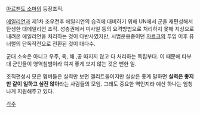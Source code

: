 [[아르젠토 소마]]의 등장조직.

[[에일리언]]과 제1차 조우전후 에일리언의 습격에 대비하기 위해 UN에서 군을 재편성해서 탄생한 대에일리언 조직. 성층권에서 미사일 등의 요격방법으로 처리하지 못해 지상으로 내려온 에일리언을 처리하는 것이 다반사였지만, 시범운용중이던 [[자르크]]의 투입 이후 퓨너럴의 단독작전으로 전환된 것이 대다수. 

군대 소속은 아니고 우주, 육, 해 ,공 따지지 않고 다 처리하는 독립부대. 이 때문에 타부대 군인들이 영역침범이라 여겨 좋게 보지 않는 것은 뻔한 일.

조직편성시 모은 멤버들은 실력만 보면 엘리트들이지만 실상은 좋게 말하면 '''실력은 좋지만 같이 일하고 싶진 않아'''라는 사람들의 모임. 그래도 중요한 역인지라 예산 하나는 엄청나게 지원해주고 있다.

[[각주]]
